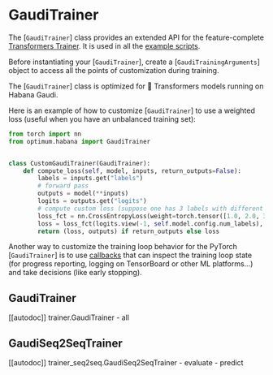 <!---
Copyright 2022 The HuggingFace Team. All rights reserved.

Licensed under the Apache License, Version 2.0 (the "License");
you may not use this file except in compliance with the License.
You may obtain a copy of the License at

    http://www.apache.org/licenses/LICENSE-2.0

Unless required by applicable law or agreed to in writing, software
distributed under the License is distributed on an "AS IS" BASIS,
WITHOUT WARRANTIES OR CONDITIONS OF ANY KIND, either express or implied.
See the License for the specific language governing permissions and
limitations under the License.
-->

# GaudiTrainer

The [`GaudiTrainer`] class provides an extended API for the feature-complete [Transformers Trainer](https://huggingface.co/docs/transformers/v4.20.1/en/main_classes/trainer#transformers.Trainer). It is used in all the [example scripts](https://github.com/huggingface/optimum-habana/tree/main/examples).

Before instantiating your [`GaudiTrainer`], create a [`GaudiTrainingArguments`] object to access all the points of customization during training.

<Tip warning={true}>

The [`GaudiTrainer`] class is optimized for 🤗 Transformers models running on Habana Gaudi.

</Tip>

Here is an example of how to customize [`GaudiTrainer`] to use a weighted loss (useful when you have an unbalanced training set):

```python
from torch import nn
from optimum.habana import GaudiTrainer


class CustomGaudiTrainer(GaudiTrainer):
    def compute_loss(self, model, inputs, return_outputs=False):
        labels = inputs.get("labels")
        # forward pass
        outputs = model(**inputs)
        logits = outputs.get("logits")
        # compute custom loss (suppose one has 3 labels with different weights)
        loss_fct = nn.CrossEntropyLoss(weight=torch.tensor([1.0, 2.0, 3.0]))
        loss = loss_fct(logits.view(-1, self.model.config.num_labels), labels.view(-1))
        return (loss, outputs) if return_outputs else loss
```

Another way to customize the training loop behavior for the PyTorch [`GaudiTrainer`] is to use [callbacks](https://huggingface.co/docs/transformers/v4.20.1/en/main_classes/callback) that can inspect the training loop state (for progress reporting, logging on TensorBoard or other ML platforms...) and take decisions (like early stopping).

## GaudiTrainer

[[autodoc]] trainer.GaudiTrainer
    - all

## GaudiSeq2SeqTrainer

[[autodoc]] trainer_seq2seq.GaudiSeq2SeqTrainer
    - evaluate
    - predict